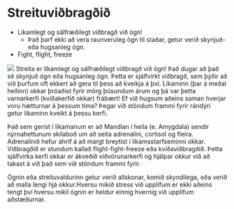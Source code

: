 
# Streituviðbragðið

- Líkamlegt og sálfræðilegt viðbragð við ógn! 
    - Það þarf ekki að vera raunveruleg ógn til staðar, getur verið skynjuð- eða hugsanleg ógn.
- Fight, flight, freeze

![](/images/unit/stressresponse.png) Streita er líkamlegt og sálfræðilegt viðbragð við ógn! Það dugar að það sé skynjuð ógn eða hugsanleg ógn. Þetta er sjálfvirkt viðbragð, sem þýðir að við þurfum oft ekkert að gera til þess að kveikja á því. Líkaminn (þar á meðal heilinn) okkar þróaðist fyrir mörg þúsundum árum og þá var þetta varnarkerfi (kvíðakerfið okkar) frábært! Ef við hugsum aðeins saman hverjar voru hætturnar á þessum tíma?
Þegar við stöndum frammi fyrir rándýri getur líkaminn kveikt á þessu kerfi.

 Það sem gerist í líkamanum er að Mandlan í heila (e. Amygdala) sendir nýrnahettunum skilaboð um að seita adrenalíni, cortisol og fleira. Adrenalínið hefur áhrif á að margt breytist í líkamsstarfseminni okkar. Viðbragðið er stundum kallað flight-fight-freeze eða kvíðaviðbragðið. Þetta sjálfvirka kerfi okkar er ákveðið viðvörunarkerfi og hjálpar okkur við að takast á við það sem við stöndum frammi fyrir.

Ógnin eða streituvaldurinn getur verið allskonar, komið skyndilega, eða verið að malla lengi hjá okkur.Hversu mikið stress við upplifum er ekki aðeins tengt því hversu mikil ógnin er heldur einnig hvernig við upplifum aðstæðurnar.

<UnitNavButtons prevUrl="./3-explaining-stress" nextUrl="./5-is-stress-normal" />
